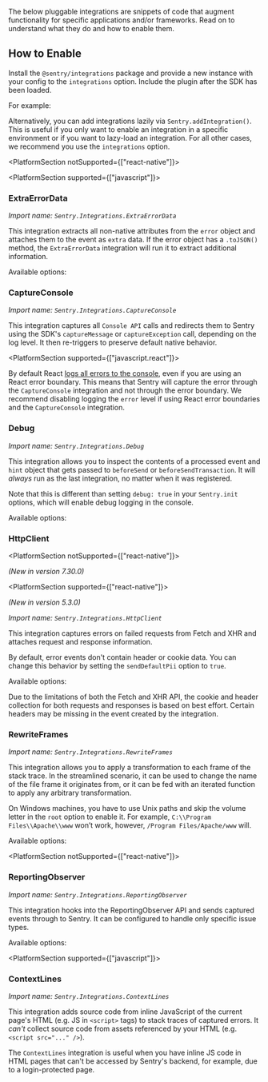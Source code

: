 The below pluggable integrations are snippets of code that augment functionality for specific applications and/or frameworks. Read on to understand what they do and how to enable them.

## How to Enable

Install the `@sentry/integrations` package and provide a new instance with your config to the `integrations` option. Include the plugin after the SDK has been loaded.

For example:

<PlatformContent includePath="configuration/enable-pluggable-integrations" />

Alternatively, you can add integrations lazily via `Sentry.addIntegration()`.
This is useful if you only want to enable an integration in a specific environment or if you want to lazy-load an integration.
For all other cases, we recommend you use the `integrations` option.

<PlatformContent includePath="configuration/enable-pluggable-integrations-lazy" />

<PlatformSection notSupported={["react-native"]}>

<PlatformSection supported={["javascript"]}>

### ExtraErrorData

_Import name: `Sentry.Integrations.ExtraErrorData`_

This integration extracts all non-native attributes from the `error` object and attaches them to the event as `extra` data. If the error object has a `.toJSON()` method, the `ExtraErrorData` integration will run it to extract additional information.

Available options:

<PlatformContent includePath="configuration/extra-error-data" />

</PlatformSection>

### CaptureConsole

_Import name: `Sentry.Integrations.CaptureConsole`_

This integration captures all `Console API` calls and redirects them to Sentry using the SDK's `captureMessage` or `captureException` call, depending on the log level. It then re-triggers to preserve default native behavior.

<PlatformSection supported={["javascript.react"]}>

<Alert level="warning" title="Note">

By default React [logs all errors to the console](https://github.com/facebook/react/blob/493f72b0a7111b601c16b8ad8bc2649d82c184a0/packages/react-reconciler/src/ReactFiberErrorLogger.js#L85), even if you are using an React error boundary. This means that Sentry will capture the error through the `CaptureConsole` integration and not through the error boundary. We recommend disabling logging the `error` level if using React error boundaries and the `CaptureConsole` integration.

</Alert>

</PlatformSection>

<PlatformContent includePath="configuration/capture-console" />

### Debug

_Import name: `Sentry.Integrations.Debug`_

This integration allows you to inspect the contents of a processed event and `hint` object that gets passed to `beforeSend` or `beforeSendTransaction`. It will _always_ run as the last integration, no matter when it was registered.

Note that this is different than setting `debug: true` in your `Sentry.init` options, which will enable debug logging in the console.

Available options:

<PlatformContent includePath="configuration/debug" />

</PlatformSection>

### HttpClient

<PlatformSection notSupported={["react-native"]}>

_(New in version 7.30.0)_

</PlatformSection>

<PlatformSection supported={["react-native"]}>

_(New in version 5.3.0)_

</PlatformSection>

_Import name: `Sentry.Integrations.HttpClient`_

This integration captures errors on failed requests from Fetch and XHR and attaches request and response information.

By default, error events don't contain header or cookie data. You can change this behavior by setting the `sendDefaultPii` option to `true`.

Available options:

<PlatformContent includePath="configuration/http-client" />

<Alert level="warning" title="Note">

Due to the limitations of both the Fetch and XHR API, the cookie and header collection for both requests and responses is based on best effort. Certain headers may be missing in the event created by the integration.

</Alert>

### RewriteFrames

_Import name: `Sentry.Integrations.RewriteFrames`_

This integration allows you to apply a transformation to each frame of the stack trace. In the streamlined scenario, it can be used to change the name of the file frame it originates from, or it can be fed with an iterated function to apply any arbitrary transformation.

On Windows machines, you have to use Unix paths and skip the volume letter in the `root` option to enable it. For example, `C:\\Program Files\\Apache\\www` won’t work, however, `/Program Files/Apache/www` will.

Available options:

<PlatformContent includePath="configuration/rewrite-frames" />

<PlatformSection notSupported={["react-native"]}>

### ReportingObserver

_Import name: `Sentry.Integrations.ReportingObserver`_

This integration hooks into the ReportingObserver API and sends captured events through to Sentry. It can be configured to handle only specific issue types.

Available options:

<PlatformContent includePath="configuration/reporting-observer" />

</PlatformSection>

<PlatformSection supported={["javascript"]}>

### ContextLines

_Import name: `Sentry.Integrations.ContextLines`_

This integration adds source code from inline JavaScript of the current page's HTML (e.g. JS in `<script>` tags) to stack traces of captured errors.
It _can't_ collect source code from assets referenced by your HTML (e.g. `<script src="..." />`).

The `ContextLines` integration is useful when you have inline JS code in HTML pages that can't be accessed by Sentry's backend, for example, due to a login-protected page.

<PlatformContent includePath="configuration/contextlines" />

</PlatformSection>

